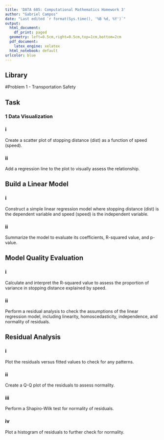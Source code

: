 ```yaml
---
title: 'DATA 605: Computational Mathematics Homework 3'
author: "Gabriel Campos"
date: "Last edited `r format(Sys.time(), '%B %d, %Y')`"
output:
  html_document:
    df_print: paged
  geometry: left=0.5cm,right=0.5cm,top=1cm,bottom=2cm
  pdf_document:
    latex_engine: xelatex
  html_notebook: default
urlcolor: blue
---
```


## Library

#Problem 1 - Transportation Safety

## Task

### 1 Data Visualization

### i

Create a scatter plot of stopping distance (dist) as a function of speed (speed).

### ii

Add a regression line to the plot to visually assess the relationship.

## Build a Linear Model

### i

Construct a simple linear regression model where stopping distance (dist) is the dependent variable and speed (speed) is the independent variable.

### ii

Summarize the model to evaluate its coefficients, R-squared value, and p-value.

## Model Quality Evaluation

### i

Calculate and interpret the R-squared value to assess the proportion of variance in stopping distance explained by speed.

### ii

Perform a residual analysis to check the assumptions of the linear regression model, including linearity, homoscedasticity, independence, and normality of residuals.

## Residual Analysis

### i

Plot the residuals versus fitted values to check for any patterns.

### ii

Create a Q-Q plot of the residuals to assess normality.

### iii

Perform a Shapiro-Wilk test for normality of residuals.

### iv

Plot a histogram of residuals to further check for normality.